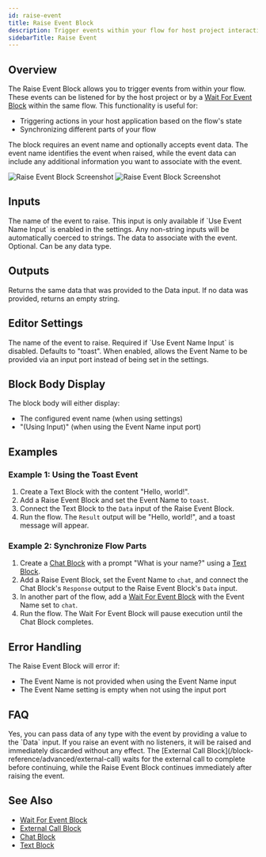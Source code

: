 ```yaml
---
id: raise-event
title: Raise Event Block
description: Trigger events within your flow for host project interaction or flow synchronization
sidebarTitle: Raise Event
---
```


## Overview

The Raise Event Block allows you to trigger events from within your flow. These events can be listened for by the host project or by a [Wait For Event Block](/block-reference/advanced/wait-for-event) within the same flow. This functionality is useful for:

- Triggering actions in your host application based on the flow's state
- Synchronizing different parts of your flow

The block requires an event name and optionally accepts event data. The event name identifies the event when raised, while the event data can include any additional information you want to associate with the event.

<Frame className="block dark:hidden">
  <img src="/block-reference/assets/raise_event_light.png" alt="Raise Event Block Screenshot" />
</Frame>
<Frame className="hidden dark:block">
  <img src="/block-reference/assets/raise_event_dark.png" alt="Raise Event Block Screenshot" />
</Frame>

## Inputs

<ParamField path="Event Name" type="string" required>
  The name of the event to raise. This input is only available if `Use Event Name Input` is enabled in the settings. Any non-string inputs will be automatically coerced to strings.
</ParamField>

<ParamField path="Data" type="any">
  The data to associate with the event. Optional. Can be any data type.
</ParamField>

## Outputs

<ResponseField name="Result" type="any">
  Returns the same data that was provided to the Data input. If no data was provided, returns an empty string.
</ResponseField>

## Editor Settings

<ParamField path="Event Name" type="string" default="toast">
  The name of the event to raise. Required if `Use Event Name Input` is disabled. Defaults to "toast".
</ParamField>

<ParamField path="Use Event Name Input" type="boolean" default={false}>
  When enabled, allows the Event Name to be provided via an input port instead of being set in the settings.
</ParamField>

## Block Body Display

The block body will either display:
- The configured event name (when using settings)
- "(Using Input)" (when using the Event Name input port)

## Examples

### Example 1: Using the Toast Event

1. Create a Text Block with the content "Hello, world!".
2. Add a Raise Event Block and set the Event Name to `toast`.
3. Connect the Text Block to the `Data` input of the Raise Event Block.
4. Run the flow. The `Result` output will be "Hello, world!", and a toast message will appear.

### Example 2: Synchronize Flow Parts

1. Create a [Chat Block](/block-reference/ai/chat) with a prompt "What is your name?" using a [Text Block](/block-reference/data/text).
2. Add a Raise Event Block, set the Event Name to `chat`, and connect the Chat Block's `Response` output to the Raise Event Block's `Data` input.
3. In another part of the flow, add a [Wait For Event Block](/block-reference/advanced/wait-for-event) with the Event Name set to `chat`.
4. Run the flow. The Wait For Event Block will pause execution until the Chat Block completes.

## Error Handling

The Raise Event Block will error if:
- The Event Name is not provided when using the Event Name input
- The Event Name setting is empty when not using the input port

## FAQ

<AccordionGroup>
  <Accordion title="Can I pass data with the event?">
    Yes, you can pass data of any type with the event by providing a value to the `Data` input.
  </Accordion>

  <Accordion title="What happens if I raise an event that no one is listening for?">
    If you raise an event with no listeners, it will be raised and immediately discarded without any effect.
  </Accordion>

  <Accordion title="How is raising an event different from an External Call Block?">
    The [External Call Block](/block-reference/advanced/external-call) waits for the external call to complete before continuing, while the Raise Event Block continues immediately after raising the event.
  </Accordion>
</AccordionGroup>

## See Also

- [Wait For Event Block](/block-reference/advanced/wait-for-event)
- [External Call Block](/block-reference/advanced/external-call)
- [Chat Block](/block-reference/ai/chat)
- [Text Block](/block-reference/data/text)
